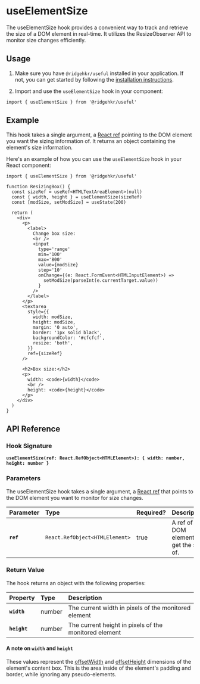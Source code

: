 # useElementSize

The useElementSize hook provides a convenient way to track and retrieve the size of a DOM element in real-time. It utilizes the ResizeObserver API to monitor size changes efficiently.

## Usage

1. Make sure you have `@ridgehkr/useful` installed in your application. If not, you can get started by following the [installation instructions](/#getting-started).

2. Import and use the `useElementSize` hook in your component:

```tsx
import { useElementSize } from '@ridgehkr/useful'
```

## Example

This hook takes a single argument, a [React ref](https://react.dev/learn/referencing-values-with-refs) pointing to the DOM element you want the sizing information of. It returns an object containing the element's size information.

Here's an example of how you can use the `useElementSize` hook in your React component:

```tsx /useElementSize/ filename="ResizingBox.tsx"
import { useElementSize } from '@ridgehkr/useful'

function ResizingBox() {
  const sizeRef = useRef<HTMLTextAreaElement>(null)
  const { width, height } = useElementSize(sizeRef)
  const [modSize, setModSize] = useState(200)

  return (
    <div>
      <p>
        <label>
          Change box size:
          <br />
          <input
            type='range'
            min='100'
            max='800'
            value={modSize}
            step='10'
            onChange={(e: React.FormEvent<HTMLInputElement>) =>
              setModSize(parseInt(e.currentTarget.value))
            }
          />
        </label>
      </p>
      <textarea
        style={{
          width: modSize,
          height: modSize,
          margin: '0 auto',
          border: '1px solid black',
          backgroundColor: '#cfcfcf',
          resize: 'both',
        }}
        ref={sizeRef}
      />

      <h2>Box size:</h2>
      <p>
        width: <code>{width}</code>
        <br />
        height: <code>{height}</code>
      </p>
    </div>
  )
}
```

## API Reference

### Hook Signature

**`useElementSize(ref: React.RefObject<HTMLElement>): { width: number, height: number }`**

### Parameters

The useElementSize hook takes a single argument, a [React ref](https://react.dev/learn/referencing-values-with-refs) that points to the DOM element you want to monitor for size changes.

| Parameter | Type                           | Required? | Description                                  |
| :-------- | :----------------------------- | :-------- | :------------------------------------------- |
| **`ref`** | `React.RefObject<HTMLElement>` | true      | A ref of the DOM element to get the size of. |

### Return Value

The hook returns an object with the following properties:

| Property     | Type   | Description                                           |
| :----------- | :----- | :---------------------------------------------------- |
| **`width`**  | number | The current width in pixels of the monitored element  |
| **`height`** | number | The current height in pixels of the monitored element |

#### A note on `width` and `height`

These values represent the [offsetWidth](https://developer.mozilla.org/en-US/docs/Web/API/HTMLElement/offsetWidth) and [offsetHeight](https://developer.mozilla.org/en-US/docs/Web/API/HTMLElement/offsetHeight) dimensions of the element's content box. This is the area inside of the element's padding and border, while ignoring any pseudo-elements.
